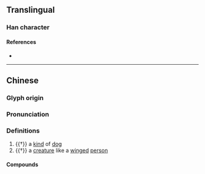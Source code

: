 {{character info}}
==Translingual==

===Han character===
{{Han char|rn=94|rad=犬|as=10|sn=13|four=43246|canj=KHIBI|ids=⿰犭尃}}

====References====
* {{Han ref|kx=0716.130|dkj=20578|dj=1128.050|hdz=21362.060|uh=733C|ud=29500|bh=DEAA|bd=57002}}

----

==Chinese==
{{zh-forms}}

===Glyph origin===
{{Han etym}}

===Pronunciation===
{{zh-pron
|m=bó
|c=pok3,bok3
|g=
|j=
|mb=
|md=
|mn=
|w=
|x=
|mc=y
|oc=y
|cat=
}}

===Definitions===
{{zh-hanzi}}

# {{†}} a [[kind]] of [[dog]]
# {{†}} a [[creature]] like a [[winged]] [[person]]

====Compounds====
{{zh-der|猼且|猼訑}}